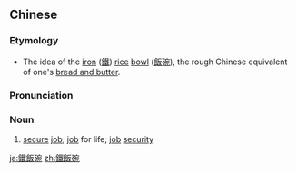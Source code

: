 {{also|铁饭碗}}
==Chinese==
{{zh-forms|s=铁饭碗|type=12}}

===Etymology===
* The idea of the [[iron]] ([[鐵]]) [[rice]] [[bowl]] ([[飯]][[碗]]), the rough Chinese equivalent of one's [[bread and butter]].

===Pronunciation===
{{zh-pron
|m=tiěfànwǎn
|c=tit3 faan6 wun2
|mn=thih-pn̄g-óaⁿ
|cat=n
}}

===Noun===
{{zh-noun}}

# [[secure]] [[job]]; [[job]] for life; [[job]] [[security]]

{{zh-cat|Advanced}}

[[ja:鐵飯碗]]
[[zh:鐵飯碗]]